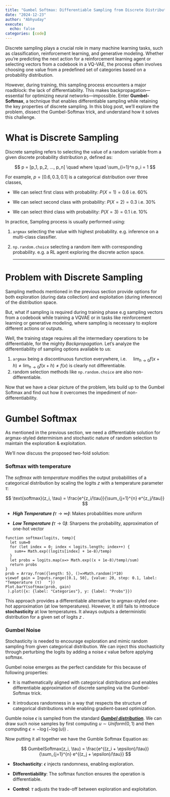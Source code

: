 ```yaml
---
title: "Gumbel Softmax: Differentiable Sampling from Discrete Distributions"
date: "2024-12-23"
author: "Abhyuday"
execute:
  echo: false
categories: [code]
---
```


Discrete sampling plays a crucial role in many machine learning tasks, such as classification, reinforcement learning, and generative modeling. Whether you're predicting the next action for a reinforcement learning agent or selecting vectors from a codebook in a VQ-VAE, the process often involves choosing one value from a predefined set of categories based on a probability distribution.

However, during training, this sampling process encounters a major roadblock: the lack of differentiability. This makes backpropagation—essential for optimizing neural networks—impossible. Enter **Gumbel-Softmax**, a technique that enables differentiable sampling while retaining the key properties of discrete sampling. In this blog post, we’ll explore the problem, dissect the Gumbel-Softmax trick, and understand how it solves this challenge.

# What is Discrete Sampling

Discrete sampling refers to selecting the value of a random variable from a given discrete probability distribution $p$, defined as:

$$
p = [p_1, p_2, ..., p_n] \quad where \quad \sum_{i=1}^n p_i = 1
$$

For example, $p = [0.6, 0.3, 0.1]$ is a categorical distribution over three classes,

-   We can select first class with probability: $P(X=1) = 0.6$ \quad i.e. 60%

-   We can select second class with probability: $P(X=2) = 0.3$ \quad i.e. 30%

-   We can select third class with probability: $P(X=3) = 0.1$ \quad i.e. 10%

In practice, Sampling process is usually performed using:

1.  `argmax` selecting the value with highest probability. e.g. inference on a multi-class classifier.

2.  `np.random.choice` selecting a random item with corresponding probability. e.g. a RL agent exploring the discrete action space.

    ------------------------------------------------------------------------

# Problem with Discrete Sampling

Sampling methods mentioned in the previous section provide options for both exploration (during data collection) and exploitation (during inference) of the distribution space.

But, what if sampling is required during training phase e.g sampling vectors from a codebook while training a VQVAE or in tasks like reinforcement learning or generative modeling, where sampling is necessary to explore different actions or outputs.

Well, the training stage requires all the intermediary operations to be differentiable, for the mighty *Backpropagation*. Let's analyze the differentiability of sampling options available to us:

1.  `argmax` being a discontinuous function everywhere, i.e. $\quad\lim_{h\to0}f(x+h) \neq \lim_{h\to0}f(x+h) \neq f(x)$ is clearly not differentiable.
2.  random selection methods like `np.random.choice` are also non-differentiable.

Now that we have a clear picture of the problem, lets build up to the Gumbel Softmax and find out how it overcomes the impediment of non-differentiability.

# Gumbel Softmax

As mentioned in the previous section, we need a differentiable solution for argmax-styled determinism and stochastic nature of random selection to maintain the exploration & exploitation.

We'll now discuss the proposed two-fold solution:

### Softmax with temperature

The *softmax with temperature* modifies the output probabilities of a categorical distribution by scaling the logits $z$ with a temperature parameter $\tau$:

$$
\text{softmax}(z_i, \tau) = \frac{e^{z_i/\tau}}{\sum_{j=1}^{n} e^{z_j/\tau}}
$$

-   ***High Temperature (***$\tau \to \infty$***)***: Makes probabilities more uniform

-   ***Low Temperature (***$\tau \to 0$***)***: Sharpens the probability, approximation of one-hot vector

```ojs

function softmax(logits, temp){
  let sum=0
  for (let index = 0; index < logits.length; index++) {
    sum+= Math.exp((logits[index] + 1e-8)/temp)
  }
  let probs = logits.map(x=> Math.exp((x + 1e-8)/temp)/sum)
  return probs
}
prob = Array.from({length: 5}, ()=>Math.random()*10)
viewof gain = Inputs.range([0.1, 50], {value: 20, step: 0.1, label: "Temperature (τ)   "})
Plot.barY(softmax(prob, gain)
 ).plot({x: {label: "Categories"}, y: {label: "Probs"}})
```

This approach provides a differentiable alternative to argmax-styled one-hot approximation (at low temperatures). However, it still fails to introduce **stochasticity** at low temperatures. It always outputs a deterministic distribution for a given set of logits $z$ .

### Gumbel Noise

Stochasticity is needed to encourage exploration and mimic random sampling from given categorical distribution. We can inject this stochasticity through perturbing the logits by adding a noise $\epsilon$ value before applying softmax.

Gumbel noise emerges as the perfect candidate for this because of following properties:

-   It is mathematically aligned with categorical distributions and enables differentiable approximation of discrete sampling via the Gumbel-Softmax trick.

-   It introduces randomness in a way that respects the structure of categorical distributions while enabling gradient-based optimization.

Gumble noise $\epsilon$ is sampled from the standard [***Gumbel distribution***](https://en.wikipedia.org/wiki/Gumbel_distribution). We can draw such noise samples by first computing $u \sim Uniform(0, 1)$ and then computing $\epsilon = -\log(-\log(u))$ .

Now putting it all together we have the Gumble Softmax Equation as:

$$
GumbelSoftmax(z_i, \tau) =  \frac{e^{(z_i + \epsilon)/\tau}}{\sum_{j=1}^{n} e^{(z_j + \epsilon)/\tau}} 
$$

-   **Stochasticity**: $\epsilon$ injects randomness, enabling exploration.

-   **Differentiability**: The softmax function ensures the operation is differentiable.

-   **Control**: $\tau$ adjusts the trade-off between exploration and exploitation.